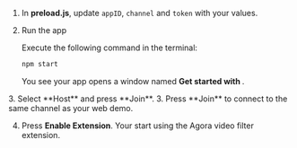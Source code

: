 <PlatformWrapper platform="electron">

1.  In **preload.js**, update `appID`, `channel` and `token` with your values.

2.  Run the app
    
    Execute the following command in the terminal:
    ```bash
    npm start
    ```
    You see your app opens a window named **Get started with <Vpd k="PRODUCT" />**.

<ProductWrapper product="interactive-live-streaming">
3. Select **Host** and press **Join**.

</ProductWrapper>
<ProductWrapper product="video-calling">
3. Press **Join** to connect to the same channel as your web demo.

</ProductWrapper>

4. Press **Enable Extension**. Your <Vpl k = "CLIENT"/> start using the Agora video filter extension.

</PlatformWrapper>
